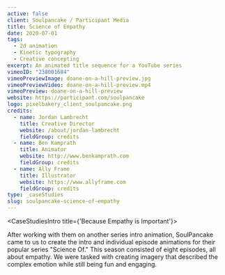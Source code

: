 ```yaml
---
active: false
client: Soulpancake / Participant Media
title: Science of Empathy
date: 2020-07-01
tags:
  - 2d animation
  - Kinetic typography
  - Creative concepting
excerpt: An animated title sequence for a YouTube series
vimeoID: "238001684"
vimeoPreviewImage: doane-on-a-hill-preview.jpg
vimeoPreviewVideo: doane-on-a-hill-preview.mp4
vimeoPreview: doane-on-a-hill-preview
website: https://participant.com/soulpancake
logo: pixelbakery_client_soulpancake.png
credits:
  - name: Jordan Lambrecht
    title: Creative Director
    website: /about/jordan-lambrecht
    fieldGroup: credits
  - name: Ben Kamprath
    title: Animator
    website: http://www.benkamprath.com
    fieldGroup: credits
  - name: Ally Frame
    title: Illustrator
    website: https://www.allyframe.com
    fieldGroup: credits
type: _caseStudies
slug: soulpancake-science-of-empathy
---
```


<CaseStudiesIntro title={'Because Empathy is Important'}>

After working with them on another series intro animation, SoulPancake came to us to create the intro and individual episode animations for their popular series "Science Of." This season consisted of eight episodes, all about empathy. We were tasked with creating imagery that described the complex emotion while still being fun and engaging.

</CaseStudiesIntro>

